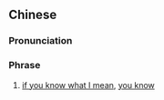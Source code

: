 ==Chinese==
{{zh-forms|lit=I'm sure that you understand|3=''affirmative particle''|alt=你懂得-nonstandard}}

===Pronunciation===
{{zh-pron
|m=nǐdǒngde
|c=nei5 dung2 dik1
|cat=ph
}}

===Phrase===
{{zh-phrase}}

# [[if you know what I mean]], [[you know]]
#: {{zh-x|和 樓主 同行 的 還有 一 對 男女 可 忽略，可能 會 和 他們 一起 去 分開 玩，你懂的。|There is a couple also going on the trip with me (the poster). However, they can be ignored, since we will probably go there together but tour separately, '''you know what I mean'''.}}
#: {{zh-x|記者：「我們 注意 到 現在 外面 有 很多 關於 前 中央 政治局 委員 @^周 @^永康 的 一些 消息 和 報導，我 不 知道 發言人 對 這個 事情 有 沒有 什麼 可以 透露 的？」@^呂 @^新華：「我們 所 說 的 不論 是 什麼 人 不論 其 職位 有 多 高，只要 是 觸犯 了 黨紀 國法，都 要 受到 嚴肅 的 追查 和 嚴厲 的 懲處{chǔ}，絕 不是 一 句 空話。我 只能 回答 成 這樣 了，你懂的。」|Journalist: "We noticed that there are currently a lot of (unconfirmed) news and reports about the former Politburo member {{w|Zhou Yongkang}} in the media. I'm not sure - is there anything the spokesperson would like to disclose regarding this?" Lü Xinhua: "As we said, anyone who violates the party's discipline and the state law will be seriously investigated and punished, no matter who he is or how high ranking he is. This is definitely not an empty statement. That is all I could tell you, '''if you know what I mean'''."}}